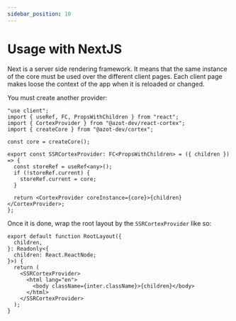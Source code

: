 ```yaml
---
sidebar_position: 10
---
```


# Usage with NextJS

Next is a server side rendering framework.
It means that the same instance of the core must be used over the different client pages. Each client page makes loose the context of the app when it is reloaded or changed.

You must create another provider:

```tsx
"use client";
import { useRef, FC, PropsWithChildren } from "react";
import { CortexProvider } from "@azot-dev/react-cortex";
import { createCore } from "@azot-dev/cortex";

const core = createCore();

export const SSRCortexProvider: FC<PropsWithChildren> = ({ children }) => {
  const storeRef = useRef<any>();
  if (!storeRef.current) {
    storeRef.current = core;
  }

  return <CortexProvider coreInstance={core}>{children}</CortexProvider>;
};
```

Once it is done, wrap the root layout by the `SSRCortexProvider` like so:

```tsx
export default function RootLayout({
  children,
}: Readonly<{
  children: React.ReactNode;
}>) {
  return (
    <SSRCortexProvider>
      <html lang="en">
        <body className={inter.className}>{children}</body>
      </html>
    </SSRCortexProvider>
  );
}
```